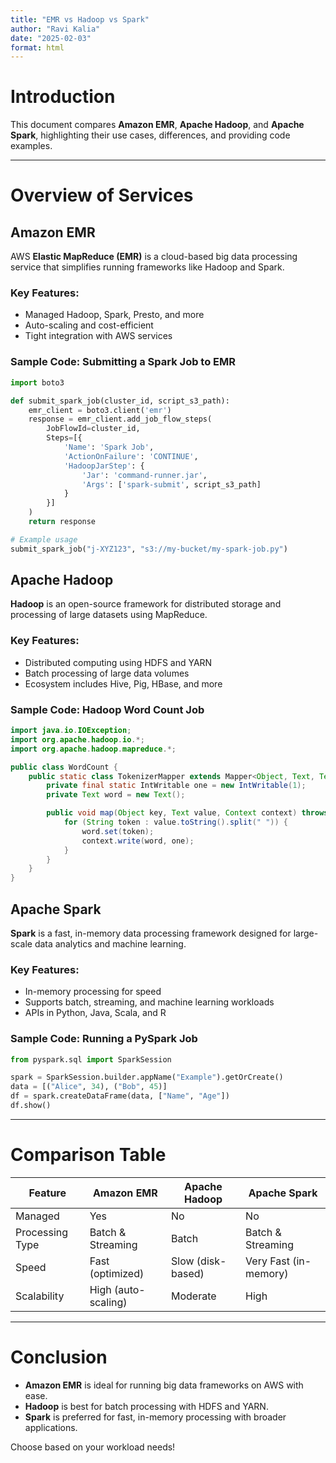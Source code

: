 ```yaml
---
title: "EMR vs Hadoop vs Spark"
author: "Ravi Kalia"
date: "2025-02-03"
format: html
---
```


# Introduction

This document compares **Amazon EMR**, **Apache Hadoop**, and **Apache Spark**, highlighting their use cases, differences, and providing code examples.

---

# Overview of Services

## Amazon EMR
AWS **Elastic MapReduce (EMR)** is a cloud-based big data processing service that simplifies running frameworks like Hadoop and Spark.

### Key Features:
- Managed Hadoop, Spark, Presto, and more
- Auto-scaling and cost-efficient
- Tight integration with AWS services

### Sample Code: Submitting a Spark Job to EMR
```python
import boto3

def submit_spark_job(cluster_id, script_s3_path):
    emr_client = boto3.client('emr')
    response = emr_client.add_job_flow_steps(
        JobFlowId=cluster_id,
        Steps=[{
            'Name': 'Spark Job',
            'ActionOnFailure': 'CONTINUE',
            'HadoopJarStep': {
                'Jar': 'command-runner.jar',
                'Args': ['spark-submit', script_s3_path]
            }
        }]
    )
    return response

# Example usage
submit_spark_job("j-XYZ123", "s3://my-bucket/my-spark-job.py")
```

## Apache Hadoop
**Hadoop** is an open-source framework for distributed storage and processing of large datasets using MapReduce.

### Key Features:
- Distributed computing using HDFS and YARN
- Batch processing of large data volumes
- Ecosystem includes Hive, Pig, HBase, and more

### Sample Code: Hadoop Word Count Job
```java
import java.io.IOException;
import org.apache.hadoop.io.*;
import org.apache.hadoop.mapreduce.*;

public class WordCount {
    public static class TokenizerMapper extends Mapper<Object, Text, Text, IntWritable> {
        private final static IntWritable one = new IntWritable(1);
        private Text word = new Text();

        public void map(Object key, Text value, Context context) throws IOException, InterruptedException {
            for (String token : value.toString().split(" ")) {
                word.set(token);
                context.write(word, one);
            }
        }
    }
}
```

## Apache Spark
**Spark** is a fast, in-memory data processing framework designed for large-scale data analytics and machine learning.

### Key Features:
- In-memory processing for speed
- Supports batch, streaming, and machine learning workloads
- APIs in Python, Java, Scala, and R

### Sample Code: Running a PySpark Job
```python
from pyspark.sql import SparkSession

spark = SparkSession.builder.appName("Example").getOrCreate()
data = [("Alice", 34), ("Bob", 45)]
df = spark.createDataFrame(data, ["Name", "Age"])
df.show()
```

---

# Comparison Table

| Feature | Amazon EMR | Apache Hadoop | Apache Spark |
|---------|------------|--------------|--------------|
| Managed | Yes | No | No |
| Processing Type | Batch & Streaming | Batch | Batch & Streaming |
| Speed | Fast (optimized) | Slow (disk-based) | Very Fast (in-memory) |
| Scalability | High (auto-scaling) | Moderate | High |

---

# Conclusion

- **Amazon EMR** is ideal for running big data frameworks on AWS with ease.
- **Hadoop** is best for batch processing with HDFS and YARN.
- **Spark** is preferred for fast, in-memory processing with broader applications.

Choose based on your workload needs!

